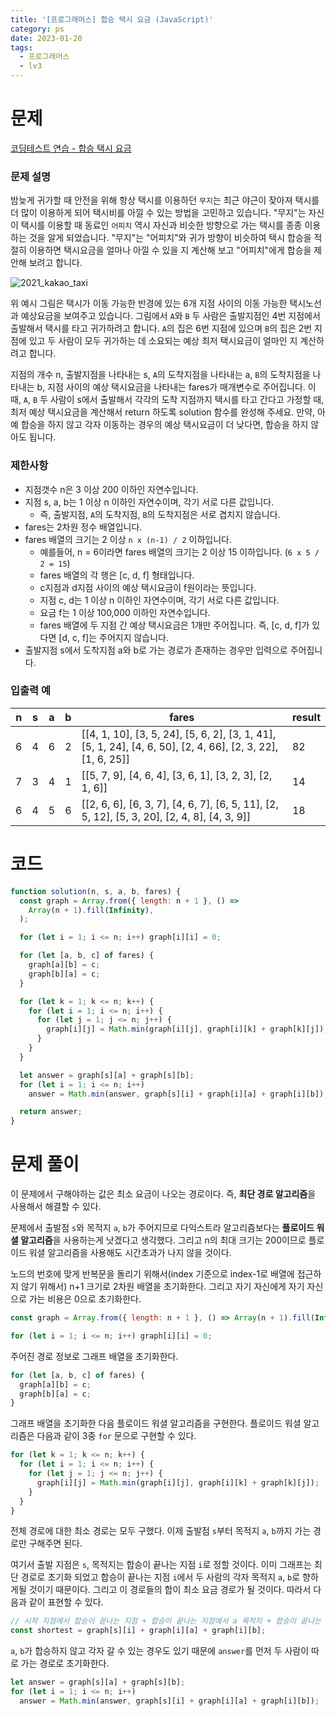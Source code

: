 ```yaml
---
title: '[프로그래머스] 합승 택시 요금 (JavaScript)'
category: ps
date: 2023-01-20
tags:
  - 프로그래머스
  - lv3
---
```


# 문제

[코딩테스트 연습 - 합승 택시 요금](https://school.programmers.co.kr/learn/courses/30/lessons/72413)

### 문제 설명

밤늦게 귀가할 때 안전을 위해 항상 택시를 이용하던 `무지`는 최근 야근이 잦아져 택시를 더 많이 이용하게 되어 택시비를 아낄 수 있는 방법을 고민하고 있습니다. "무지"는 자신이 택시를 이용할 때 동료인 `어피치` 역시 자신과 비슷한 방향으로 가는 택시를 종종 이용하는 것을 알게 되었습니다. "무지"는 "어피치"와 귀가 방향이 비슷하여 택시 합승을 적절히 이용하면 택시요금을 얼마나 아낄 수 있을 지 계산해 보고 "어피치"에게 합승을 제안해 보려고 합니다.

![2021_kakao_taxi](./image/2021_kakao_taxi_01.png)

위 예시 그림은 택시가 이동 가능한 반경에 있는 6개 지점 사이의 이동 가능한 택시노선과 예상요금을 보여주고 있습니다.
그림에서 `A`와 `B` 두 사람은 출발지점인 4번 지점에서 출발해서 택시를 타고 귀가하려고 합니다. `A`의 집은 6번 지점에 있으며 `B`의 집은 2번 지점에 있고 두 사람이 모두 귀가하는 데 소요되는 예상 최저 택시요금이 얼마인 지 계산하려고 합니다.

지점의 개수 n, 출발지점을 나타내는 s, `A`의 도착지점을 나타내는 a, `B`의 도착지점을 나타내는 b, 지점 사이의 예상 택시요금을 나타내는 fares가 매개변수로 주어집니다. 이때, `A`, `B` 두 사람이 s에서 출발해서 각각의 도착 지점까지 택시를 타고 간다고 가정할 때, 최저 예상 택시요금을 계산해서 return 하도록 solution 함수를 완성해 주세요.
만약, 아예 합승을 하지 않고 각자 이동하는 경우의 예상 택시요금이 더 낮다면, 합승을 하지 않아도 됩니다.

### 제한사항

- 지점갯수 n은 3 이상 200 이하인 자연수입니다.
- 지점 s, a, b는 1 이상 n 이하인 자연수이며, 각기 서로 다른 값입니다.
  - 즉, 출발지점, `A`의 도착지점, `B`의 도착지점은 서로 겹치지 않습니다.
- fares는 2차원 정수 배열입니다.
- fares 배열의 크기는 2 이상 `n x (n-1) / 2` 이하입니다.
  - 예를들어, n = 6이라면 fares 배열의 크기는 2 이상 15 이하입니다. (`6 x 5 / 2 = 15`)
  - fares 배열의 각 행은 [c, d, f] 형태입니다.
  - c지점과 d지점 사이의 예상 택시요금이 f원이라는 뜻입니다.
  - 지점 c, d는 1 이상 n 이하인 자연수이며, 각기 서로 다른 값입니다.
  - 요금 f는 1 이상 100,000 이하인 자연수입니다.
  - fares 배열에 두 지점 간 예상 택시요금은 1개만 주어집니다. 즉, [c, d, f]가 있다면 [d, c, f]는 주어지지 않습니다.
- 출발지점 s에서 도착지점 a와 b로 가는 경로가 존재하는 경우만 입력으로 주어집니다.

### 입출력 예

| n   | s   | a   | b   | fares                                                                                                       | result |
| --- | --- | --- | --- | ----------------------------------------------------------------------------------------------------------- | ------ |
| 6   | 4   | 6   | 2   | [[4, 1, 10], [3, 5, 24], [5, 6, 2], [3, 1, 41], [5, 1, 24], [4, 6, 50], [2, 4, 66], [2, 3, 22], [1, 6, 25]] | 82     |
| 7   | 3   | 4   | 1   | [[5, 7, 9], [4, 6, 4], [3, 6, 1], [3, 2, 3], [2, 1, 6]]                                                     | 14     |
| 6   | 4   | 5   | 6   | [[2, 6, 6], [6, 3, 7], [4, 6, 7], [6, 5, 11], [2, 5, 12], [5, 3, 20], [2, 4, 8], [4, 3, 9]]                 | 18     |

# 코드

```js
function solution(n, s, a, b, fares) {
  const graph = Array.from({ length: n + 1 }, () =>
    Array(n + 1).fill(Infinity),
  );

  for (let i = 1; i <= n; i++) graph[i][i] = 0;

  for (let [a, b, c] of fares) {
    graph[a][b] = c;
    graph[b][a] = c;
  }

  for (let k = 1; k <= n; k++) {
    for (let i = 1; i <= n; i++) {
      for (let j = 1; j <= n; j++) {
        graph[i][j] = Math.min(graph[i][j], graph[i][k] + graph[k][j]);
      }
    }
  }

  let answer = graph[s][a] + graph[s][b];
  for (let i = 1; i <= n; i++)
    answer = Math.min(answer, graph[s][i] + graph[i][a] + graph[i][b]);

  return answer;
}
```

# 문제 풀이

이 문제에서 구해야하는 값은 최소 요금이 나오는 경로이다. 즉, **최단 경로 알고리즘**을 사용해서 해결할 수 있다.

문제에서 출발점 `s`와 목적지 `a`, `b`가 주어지므로 다익스트라 알고리즘보다는 **플로이드 워셜 알고리즘**을 사용하는게 낫겠다고 생각했다. 그리고 n의 최대 크기는 200이므로 플로이드 워셜 알고리즘을 사용해도 시간초과가 나지 않을 것이다.

노드의 번호에 맞게 반복문을 돌리기 위해서(index 기준으로 index-1로 배열에 접근하지 않기 위해서) n+1 크기로 2차원 배열을 초기화한다. 그리고 자기 자신에게 자기 자신으로 가는 비용은 0으로 초기화한다.

```js
const graph = Array.from({ length: n + 1 }, () => Array(n + 1).fill(Infinity));

for (let i = 1; i <= n; i++) graph[i][i] = 0;
```

주어진 경로 정보로 그래프 배열을 초기화한다.

```js
for (let [a, b, c] of fares) {
  graph[a][b] = c;
  graph[b][a] = c;
}
```

그래프 배열을 초기화한 다음 플로이드 워셜 알고리즘을 구현한다. 플로이드 워셜 알고리즘은 다음과 같이 3중 `for` 문으로 구현할 수 있다.

```js
for (let k = 1; k <= n; k++) {
  for (let i = 1; i <= n; i++) {
    for (let j = 1; j <= n; j++) {
      graph[i][j] = Math.min(graph[i][j], graph[i][k] + graph[k][j]);
    }
  }
}
```

전체 경로에 대한 최소 경로는 모두 구했다. 이제 출발점 `s`부터 목적지 `a`, `b`까지 가는 경로만 구해주면 된다.

여기서 출발 지점은 `s`, 목적지는 합승이 끝나는 지점 `i`로 정할 것이다. 이미 그래프는 최단 경로로 초기화 되었고 합승이 끝나는 지점 `i`에서 두 사람의 각자 목적지 `a`, `b`로 향하게될 것이기 때문이다. 그리고 이 경로들의 합이 최소 요금 경로가 될 것이다. 따라서 다음과 같이 표현할 수 있다.

```js
// 시작 지점에서 합승이 끝나는 지점 + 합승이 끝나는 지점에서 a 목적지 + 합승이 끝나는 지점에서 b 목적지
const shortest = graph[s][i] + graph[i][a] + graph[i][b];
```

`a`, `b`가 합승하지 않고 각자 갈 수 있는 경우도 있기 때문에 `answer`를 먼저 두 사람이 따로 가는 경로로 초기화한다.

```js
let answer = graph[s][a] + graph[s][b];
for (let i = 1; i <= n; i++)
  answer = Math.min(answer, graph[s][i] + graph[i][a] + graph[i][b]);
```

